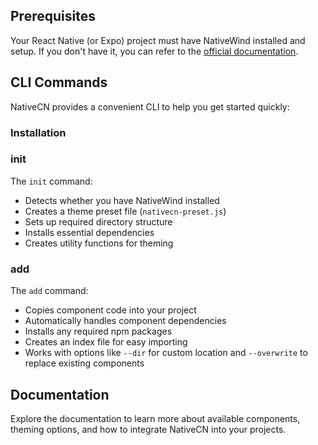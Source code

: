 
## Prerequisites

Your React Native (or Expo) project must have NativeWind installed and setup. If you don't have it, you can refer to the [official documentation](https://www.nativewind.dev/getting-started/installation).

## CLI Commands

NativeCN provides a convenient CLI to help you get started quickly:

### Installation

<ComponentCode
  language="bash"
  code="npm install @nativecn/cli"
  title="Installation Command"
/>

### init

<ComponentCode
  language="bash"
  code="npx nativecn init"
  title="Init Command"
/>

The `init` command:
- Detects whether you have NativeWind installed
- Creates a theme preset file (`nativecn-preset.js`)
- Sets up required directory structure
- Installs essential dependencies
- Creates utility functions for theming

### add

<ComponentCode
  language="bash"
  code="npx nativecn add button card input"
  title="Add Components Command"
/>

The `add` command:
- Copies component code into your project
- Automatically handles component dependencies
- Installs any required npm packages
- Creates an index file for easy importing
- Works with options like `--dir` for custom location and `--overwrite` to replace existing components

## Documentation

Explore the documentation to learn more about available components, theming options, and how to integrate NativeCN into your projects.
